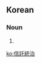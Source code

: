 ==Korean==
{{ko-hanjatab|信|託|統|治}}

===Noun===
{{ko-noun|rv=sintaktongchi|hangeul=신탁통치}}

# {{hanja form of|신탁통치|trusteeship}}

[[ko:信託統治]]